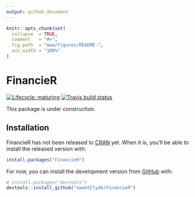 ```yaml
---
output: github_document
---
```


<!-- README.md is generated from README.Rmd. Please edit that file -->

```r
knitr::opts_chunk$set(
  collapse  = TRUE,
  comment   = "#>",
  fig.path  = "www/figures/README-",
  out.width = "100%"
)
```

<link rel="stylesheet" type="text/css" media="all" href="pkgdown/extra.css"/>

<h1 id="FinancieR-main-title">FinancieR</h1>

<!-- badges: start -->
[![Lifecycle: maturing](https://img.shields.io/badge/lifecycle-maturing-blue.svg)](https://www.tidyverse.org/lifecycle/#maturing)
[![Travis build status](https://travis-ci.org/gothic-hedge-society/FinancieR.svg?branch=master)](https://travis-ci.org/gothic-hedge-society/FinancieR)
<!-- badges: end -->

This package is under construction.

## Installation

FinancieR has not been released to [CRAN](https://CRAN.R-project.org) yet. When it is, you'll be able to install the released version with:

``` r
install.packages("FinancieR")
```

For now, you can install the development version from 
[GitHub](https://github.com/) with:

``` r
# install.packages("devtools")
devtools::install_github("sweetClyde/FinancieR")
```

